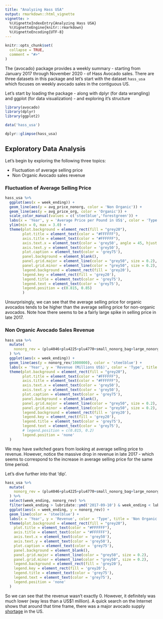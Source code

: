 ```yaml
---
title: "Analyzing Hass USA"
output: rmarkdown::html_vignette
vignette: >
  %\VignetteIndexEntry{Analyzing Hass USA}
  %\VignetteEngine{knitr::rmarkdown}
  %\VignetteEncoding{UTF-8}
---
```


```r
knitr::opts_chunk$set(
  collapse = TRUE,
  comment = "#>"
)
```

The {avocado} package provides a weekly summary - starting from January 2017 through November 2020 - of Hass Avocado sales. There are three datasets in this package and let's start with the dataset `hass_usa` which focuses on weekly avocado sales in the contiguous US.

Let's start by loading the package - along with dplyr (for data wrangling) and ggplot (for data visualization) - and exploring it's structure

```r
library(avocado)
library(dplyr)
library(ggplot2)

data('hass_usa')

dplyr::glimpse(hass_usa)
```


## Exploratory Data Analysis

Let's begin by exploring the following three topics:

- Fluctuation of average selling price
- Non Organic Avocado sales revenue

### Fluctuation of Average Selling Price

```r
hass_usa %>%
  ggplot(aes(x = week_ending)) +
  geom_line(aes(y = avg_price_nonorg, color = 'Non Organic')) +
  geom_line(aes(y = avg_price_org, color = 'Organic')) +
  scale_color_manual(values = c('steelblue','forestgreen')) +
  labs(x = 'Year', y = 'Average Price per Pound in US$', color = 'Type', title = 'Average Selling Price by Week', caption = 'Not adjusted for inflation\nSource: Hass Avocado Board') +
  ylim(min = 0, max = 3.0) +
  theme(plot.background = element_rect(fill = "grey20"),
        plot.title = element_text(color = "#FFFFFF"),
        axis.title = element_text(color = "#FFFFFF"),
        axis.text.x = element_text(color = 'grey50', angle = 45, hjust = 1),
        axis.text.y = element_text(color = 'grey50'),
        plot.caption = element_text(color = 'grey75'),
        panel.background = element_blank(),
        panel.grid.major = element_line(color = "grey50", size = 0.2),
        panel.grid.minor = element_line(color = "grey50", size = 0.2),
        legend.background = element_rect(fill = 'grey20'),
        legend.key = element_rect(fill = 'grey20'),
        legend.title = element_text(color = 'grey75'),
        legend.text = element_text(color = 'grey75'),
        legend.position = c(0.815, 0.85)
        )
```
Unsurprisingly, we can see that the average selling price for organic avocados tends to be higher than the average selling price for non-organic avocados. Note how there seems to be a fairly large spike in selling price in late 2017.

### Non Organic Avocado Sales Revenue

```r
hass_usa %>%
  mutate(
    nonorg_rev = (plu4046+plu4225+plu4770+small_nonorg_bag+large_nonorg_bag+xlarge_nonorg_bag) * avg_price_nonorg
  ) %>%
  ggplot(aes(x = week_ending)) +
  geom_line(aes(y = nonorg_rev/1000000), color = 'steelblue') +
  labs(x = 'Year', y = 'Revenue (Millions US$)', color = 'Type', title = 'Non Organic Avocado Sales Revenue', caption = 'Not adjusted for inflation\nSource: Hass Avocado Board') +
  theme(plot.background = element_rect(fill = "grey20"),
        plot.title = element_text(color = "#FFFFFF"),
        axis.title = element_text(color = "#FFFFFF"),
        axis.text.x = element_text(color = 'grey50'),
        axis.text.y = element_text(color = 'grey50'),
        plot.caption = element_text(color = 'grey75'),
        panel.background = element_blank(),
        panel.grid.major = element_line(color = "grey50", size = 0.2),
        panel.grid.minor = element_line(color = "grey50", size = 0.2),
        legend.background = element_rect(fill = 'grey20'),
        legend.key = element_rect(fill = 'grey20'),
        legend.title = element_text(color = 'grey75'),
        legend.text = element_text(color = 'grey75'),
        # legend.position = c(0.815, 0.2)
        legend.position = 'none'
  )
```
We may have switched gears from looking at average selling price to revenue. However, notice the massive drop in revenue in late 2017 - which seems to correspond to the increase in average selling price for the same time period.

Let's dive further into that 'dip'.

```r
hass_usa %>%
  mutate(
    nonorg_rev = (plu4046+plu4225+plu4770+small_nonorg_bag+large_nonorg_bag+xlarge_nonorg_bag) * avg_price_nonorg
  ) %>%
  select(week_ending, nonorg_rev) %>%
  filter(week_ending > lubridate::ymd('2017-09-10') & week_ending < lubridate::ymd('2017-10-15')) %>%
  ggplot(aes(x = week_ending, y = nonorg_rev)) +
  geom_line(color = 'steelblue') +
  labs(x = 'Year', y = 'Revenue', color = 'Type', title = 'Non Organic Avocado Sales Revenue', caption = 'Not adjusted for inflation\nSource: Hass Avocado Board') +
  theme(plot.background = element_rect(fill = "grey20"),
    plot.title = element_text(color = "#FFFFFF"),
    axis.title = element_text(color = "#FFFFFF"),
    axis.text.x = element_text(color = 'grey50'),
    axis.text.y = element_text(color = 'grey50'),
    plot.caption = element_text(color = 'grey75'),
    panel.background = element_blank(),
    panel.grid.major = element_line(color = "grey50", size = 0.2),
    panel.grid.minor = element_line(color = "grey50", size = 0.2),
    legend.background = element_rect(fill = 'grey20'),
    legend.key = element_rect(fill = 'grey20'),
    legend.title = element_text(color = 'grey75'),
    legend.text = element_text(color = 'grey75'),
    legend.position = 'none'
  )
```
So we can see that the revenue wasn't exactly 0. However, it definitely was much lower (way less than a US$1 million). A quick search on the Internet shows that around that time frame, there was a major avocado supply [shortage](https://laist.com/2017/08/17/avocado_shortage.php) in the US.
